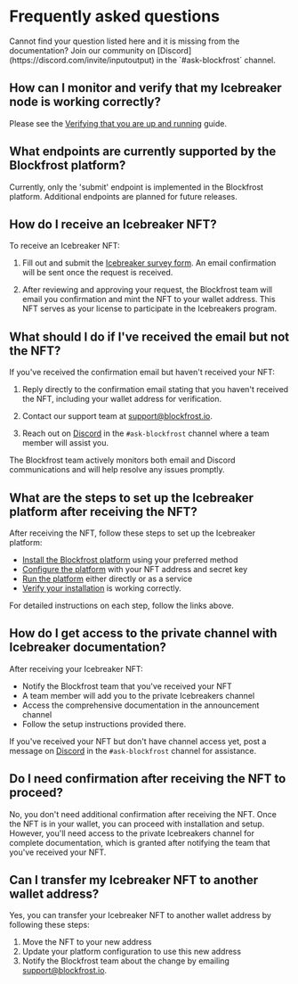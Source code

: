 
# Frequently asked questions

<Callout>
  Cannot find your question listed here and it is missing from the
  documentation? Join our community on
  [Discord](https://discord.com/invite/inputoutput) in the `#ask-blockfrost`
  channel.
</Callout>

## How can I monitor and verify that my Icebreaker node is working correctly?

Please see the [Verifying that you are up and running](/installation/verification) guide.

## What endpoints are currently supported by the Blockfrost platform?

Currently, only the 'submit' endpoint is implemented in the Blockfrost platform. Additional endpoints are planned for future releases.

## How do I receive an Icebreaker NFT?

To receive an Icebreaker NFT:

1. Fill out and submit the [Icebreaker survey form](https://blockfrost.typeform.com/icebreakers). An email confirmation will be sent once the request is received.

2. After reviewing and approving your request, the Blockfrost team will email you confirmation and mint the NFT to your wallet address. This NFT serves as your license to participate in the Icebreakers program.

## What should I do if I've received the email but not the NFT?

If you've received the confirmation email but haven't received your NFT:

1. Reply directly to the confirmation email stating that you haven't received the NFT, including your wallet address for verification.

2. Contact our support team at support@blockfrost.io.

3. Reach out on [Discord](https://discord.com/invite/inputoutput) in the `#ask-blockfrost` channel where a team member will assist you.

The Blockfrost team actively monitors both email and Discord communications and will help resolve any issues promptly.

## What are the steps to set up the Icebreaker platform after receiving the NFT?

After receiving the NFT, follow these steps to set up the Icebreaker platform:

- [Install the Blockfrost platform](/installation/installers) using your preferred method
- [Configure the platform](/usage/configuration) with your NFT address and secret key
- [Run the platform](/usage/cli) either directly or as a service
- [Verify your installation](/installation/verification) is working correctly.

For detailed instructions on each step, follow the links above.

## How do I get access to the private channel with Icebreaker documentation?

After receiving your Icebreaker NFT:

- Notify the Blockfrost team that you've received your NFT
- A team member will add you to the private Icebreakers channel
- Access the comprehensive documentation in the announcement channel
- Follow the setup instructions provided there.

If you've received your NFT but don't have channel access yet, post a message on [Discord](https://discord.com/invite/inputoutput) in the `#ask-blockfrost` channel for assistance.

## Do I need confirmation after receiving the NFT to proceed?

No, you don't need additional confirmation after receiving the NFT.
Once the NFT is in your wallet, you can proceed with installation and setup.
However, you'll need access to the private Icebreakers channel for complete documentation, which is granted after notifying the team that you've received your NFT.

## Can I transfer my Icebreaker NFT to another wallet address?

Yes, you can transfer your Icebreaker NFT to another wallet address by following these steps:

1. Move the NFT to your new address
2. Update your platform configuration to use this new address
3. Notify the Blockfrost team about the change by emailing support@blockfrost.io.
